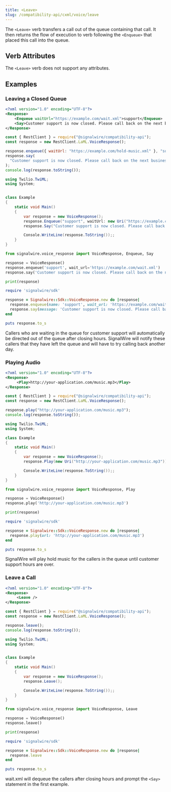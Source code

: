 ---
title: <Leave>
slug: /compatibility-api/cxml/voice/leave
---


The `<Leave>` verb transfers a call out of the queue containing that call. It then returns the flow of execution to verb following the `<Enqueue>` that placed this call into the queue.

## Verb Attributes

The `<Leave>` verb does not support any attributes.

## Examples

### Leaving a Closed Queue

<Tabs groupId="cxml-api">
  <TabItem value="XML">

```xml
<?xml version="1.0" encoding="UTF-8"?>
<Response>
    <Enqueue waitUrl="https://example.com/wait.xml">support</Enqueue>
    <Say>Customer support is now closed. Please call back on the next business day. Thank you.</Say>
</Response>
```

  </TabItem>

  <TabItem value="JavaScript">

```javascript
const { RestClient } = require("@signalwire/compatibility-api");
const response = new RestClient.LaML.VoiceResponse();

response.enqueue({ waitUrl: "https://example.com/hold-music.xml" }, "support");
response.say(
  "Customer support is now closed. Please call back on the next business day. Thank you."
);
console.log(response.toString());
```

  </TabItem>

  <TabItem value="C#">

```csharp
using Twilio.TwiML;
using System;


class Example
{
    static void Main()
    {
        var response = new VoiceResponse();
        response.Enqueue("support", waitUrl: new Uri("https://example.com/wait.xml"));
        response.Say("Customer support is now closed. Please call back on the next business day. Thank you.");

        Console.WriteLine(response.ToString());;
    }
}
```

  </TabItem>

  <TabItem value="Python">

```python
from signalwire.voice_response import VoiceResponse, Enqueue, Say

response = VoiceResponse()
response.enqueue('support', wait_url='https://example.com/wait.xml')
response.say('Customer support is now closed. Please call back on the next business day. Thank you.')

print(response)
```

  </TabItem>

  <TabItem value="Ruby">

```ruby
require 'signalwire/sdk'

response = Signalwire::Sdk::VoiceResponse.new do |response|
  response.enqueue(name: 'support', wait_url: 'https://example.com/wait.xml')
  response.say(message: 'Customer support is now closed. Please call back on the next business day. Thank you.')
end

puts response.to_s
```

  </TabItem>

</Tabs>

Callers who are waiting in the queue for customer support will automatically be directed out of the queue after closing hours. SignalWire will notify these callers that they have left the queue and will have to try calling back another day.

### Playing Audio

<Tabs groupId="compatibility-api">
  <TabItem value="XML">

```xml
<?xml version="1.0" encoding="UTF-8"?>
<Response>
     <Play>http://your-application.com/music.mp3</Play>
</Response>
```

  </TabItem>

  <TabItem value="JavaScript">

```javascript
const { RestClient } = require("@signalwire/compatibility-api");
const response = new RestClient.LaML.VoiceResponse();

response.play("http://your-application.com/music.mp3");
console.log(response.toString());
```

  </TabItem>

  <TabItem value="C#">

```csharp
using Twilio.TwiML;
using System;

class Example
{
    static void Main()
    {
        var response = new VoiceResponse();
        response.Play(new Uri("http://your-application.com/music.mp3"));

        Console.WriteLine(response.ToString());;
    }
}
```

  </TabItem>

  <TabItem value="Python">

```python
from signalwire.voice_response import VoiceResponse, Play

response = VoiceResponse()
response.play('http://your-application.com/music.mp3')

print(response)
```

  </TabItem>

  <TabItem value="Ruby">

```ruby
require 'signalwire/sdk'

response = Signalwire::Sdk::VoiceResponse.new do |response|
  response.play(url: 'http://your-application.com/music.mp3')
end

puts response.to_s
```

  </TabItem>

</Tabs>

SignalWire will play hold music for the callers in the queue until customer support hours are over.

### Leave a Call

<Tabs groupId="compatibility-api">
  <TabItem value="XML">

```xml
<?xml version="1.0" encoding="UTF-8"?>
<Response>
     <Leave />
</Response>
```

  </TabItem>

  <TabItem value="JavaScript">

```javascript
const { RestClient } = require("@signalwire/compatibility-api");
const response = new RestClient.LaML.VoiceResponse();

response.leave();
console.log(response.toString());
```

  </TabItem>

  <TabItem value="C#">

```csharp
using Twilio.TwiML;
using System;


class Example
{
    static void Main()
    {
        var response = new VoiceResponse();
        response.Leave();

        Console.WriteLine(response.ToString());;
    }
}
```

  </TabItem>

  <TabItem value="Python">

```python
from signalwire.voice_response import VoiceResponse, Leave

response = VoiceResponse()
response.leave()

print(response)
```

  </TabItem>

  <TabItem value="Ruby">

```ruby
require 'signalwire/sdk'

response = Signalwire::Sdk::VoiceResponse.new do |response|
  response.leave
end

puts response.to_s
```

  </TabItem>

</Tabs>

wait.xml will dequeue the callers after closing hours and prompt the `<Say>` statement in the first example.
